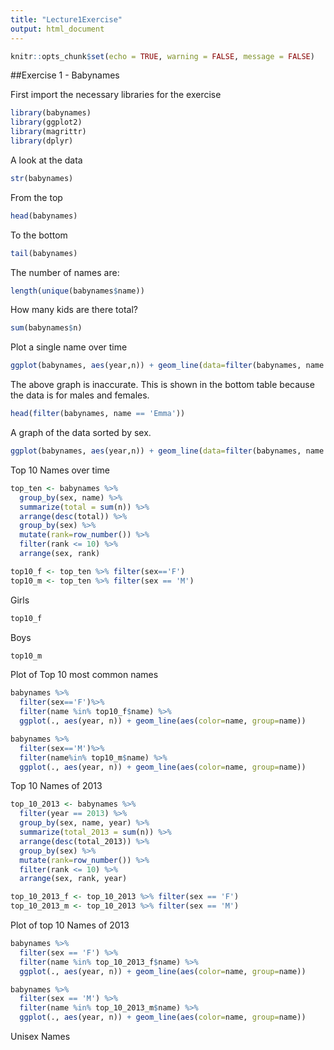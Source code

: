 ```yaml
---
title: "Lecture1Exercise"
output: html_document
---
```


```r
knitr::opts_chunk$set(echo = TRUE, warning = FALSE, message = FALSE)
```

##Exercise 1 - Babynames

First import the necessary libraries for the exercise
```r
library(babynames)
library(ggplot2)
library(magrittr)
library(dplyr)
```

A look at the data
```r
str(babynames)
```

From the top
```r
head(babynames)
```

To the bottom
```r
tail(babynames)
```

The number of names are:
```r
length(unique(babynames$name))
```

How many kids are there total?
```r
sum(babynames$n)
```

Plot a single name over time
```r
ggplot(babynames, aes(year,n)) + geom_line(data=filter(babynames, name == 'Emma'))
```

The above graph is inaccurate. This is shown in the bottom table because the data is for males and females.
```r
head(filter(babynames, name == 'Emma'))
```

A graph of the data sorted by sex.
```r
ggplot(babynames, aes(year,n)) + geom_line(data=filter(babynames, name == 'Emma'), aes(color = sex))
```

Top 10 Names over time
```r
top_ten <- babynames %>%
  group_by(sex, name) %>%
  summarize(total = sum(n)) %>%
  arrange(desc(total)) %>%
  group_by(sex) %>%
  mutate(rank=row_number()) %>%
  filter(rank <= 10) %>%
  arrange(sex, rank)

top10_f <- top_ten %>% filter(sex=='F')
top10_m <- top_ten %>% filter(sex == 'M')
```

Girls
```r
top10_f
```

Boys
```r
top10_m
```

Plot of Top 10 most common names
```r
babynames %>%
  filter(sex=='F')%>%
  filter(name %in% top10_f$name) %>%
  ggplot(., aes(year, n)) + geom_line(aes(color=name, group=name))
```

```r
babynames %>%
  filter(sex=='M')%>%
  filter(name%in% top10_m$name) %>%
  ggplot(., aes(year, n)) + geom_line(aes(color=name, group=name))
```

Top 10 Names of 2013
```r
top_10_2013 <- babynames %>%
  filter(year == 2013) %>%
  group_by(sex, name, year) %>%
  summarize(total_2013 = sum(n)) %>%
  arrange(desc(total_2013)) %>%
  group_by(sex) %>%
  mutate(rank=row_number()) %>%
  filter(rank <= 10) %>%
  arrange(sex, rank, year)

top_10_2013_f <- top_10_2013 %>% filter(sex == 'F')
top_10_2013_m <- top_10_2013 %>% filter(sex == 'M')
```

Plot of top 10 Names of 2013
```r
babynames %>% 
  filter(sex == 'F') %>%
  filter(name %in% top_10_2013_f$name) %>%
  ggplot(., aes(year, n)) + geom_line(aes(color=name, group=name))
```

```r
babynames %>%
  filter(sex == 'M') %>%
  filter(name %in% top_10_2013_m$name) %>%
  ggplot(., aes(year, n)) + geom_line(aes(color=name, group=name))
```

Unisex Names
```r

```



